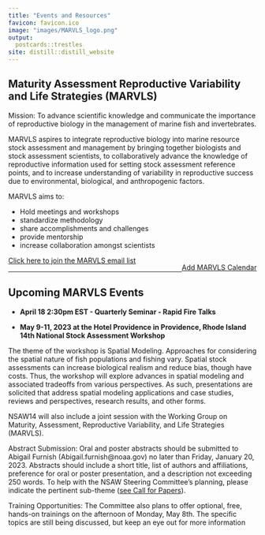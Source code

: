 ```yaml
---
title: "Events and Resources"
favicon: favicon.ico
image: "images/MARVLS_logo.png"
output:
  postcards::trestles
site: distill::distill_website
---
```


<script>
$('#button').click(function(){
    $('#wrapper').toggle();
});  
</script>
<style>
#wrapper {
  display:none
} 
.button {
  background-color: #4CAF50;
  border-radius: 12px;
  border: none;
  color: white;
  padding: 10px 32px;
  text-align: center;
  text-decoration: none;
  display: inline-block;
  font-size: 16px;
  margin: 4px 2px;
  cursor: pointer;
}
</style>

<div>
## Maturity Assessment Reproductive Variability and Life Strategies (MARVLS)

Mission: To advance scientific knowledge and communicate the importance of reproductive biology in the management of marine fish and invertebrates.

MARVLS aspires to integrate reproductive biology into marine resource stock assessment and management by bringing together biologists and stock assessment scientists, to collaboratively advance the knowledge of reproductive information used for setting stock assessment reference points, and to increase understanding of variability in reproductive success due to environmental, biological, and anthropogenic factors.

MARVLS aims to:

- Hold meetings and workshops
- standardize methodology
- share accomplishments and challenges
- provide mentorship
- increase collaboration amongst scientists

<div style="float: left">[Click here to join the MARVLS email list](https://docs.google.com/spreadsheets/d/1SaHmhj6l6d6JybSbwJNL1zyfqPBK0upNVHZ_64Bf3TI/edit#gid=0)</div> 
</div>
<div style="float: right">[Add MARVLS Calendar](https://calendar.google.com/calendar/u/0?cid=Y19mbGJnaTAybGI5ajV2Y2VnZ3ZkN2txMG03a0Bncm91cC5jYWxlbmRhci5nb29nbGUuY29t)
</div>

<p></p>
<br/>
<hr>

## Upcoming MARVLS Events

* **April 18 2:30pm EST - Quarterly Seminar - Rapid Fire Talks**

* **May 9-11, 2023 at the Hotel Providence in Providence, Rhode Island 14th National Stock Assessment Workshop**
        
The theme of the workshop is Spatial Modeling.  Approaches for considering the spatial nature of fish populations and fishing vary.  Spatial stock assessments can increase biological realism and reduce bias, though have costs. Thus, the workshop will explore advances in spatial modeling and associated tradeoffs from various perspectives.  As such, presentations are solicited that address spatial modeling applications and case studies, reviews and perspectives, research results, and other forms.               
        
NSAW14 will also include a joint session with the Working Group on Maturity, Assessment, Reproductive Variability, and Life Strategies (MARVLS).  
                
Abstract Submission:  Oral and poster abstracts should be submitted to Abigail Furnish (Abigail.furnish@noaa.gov) no later than Friday, January 20, 2023.  Abstracts should include a short title, list of authors and affiliations, preference for oral or poster presentation, and a description not exceeding 250 words. To help with the NSAW Steering Committee’s planning, please indicate the pertinent sub-theme ([see Call for Papers](https://drive.google.com/file/d/1QvuXZk2C7CR_uVubmQ8IztJq6R8zyDJJ/view?usp=sharing)). 
        
 
Training Opportunities: The Committee also plans to offer optional, free, hands-on trainings on the afternoon of Monday, May 8th.  The specific topics are still being discussed, but keep an eye out for more information



      
</div>  

<br/><br/>





